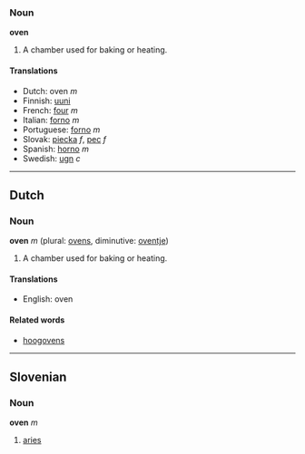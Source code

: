 ===Noun===
'''oven'''

#A chamber used for baking or heating.

====Translations====
*Dutch: oven ''m''
*Finnish: [[uuni]]
*French: [[four#French|four]] ''m''
*Italian: [[forno#Italian|forno]] ''m''
*Portuguese: [[forno#Portuguese|forno]] ''m''
*Slovak: [[piecka]] ''f'', [[pec]] ''f''
*Spanish: [[horno]] ''m''
*Swedish: [[ugn]] ''c''
----

==Dutch==
===Noun===
'''oven''' ''m'' (plural: [[ovens]], diminutive: [[oventje]])

#A chamber used for baking or heating.

====Translations====
*English: oven

====Related words====
*[[hoogoven]]s

----
==Slovenian==
===Noun===
'''oven''' ''m''

# [[aries]]
